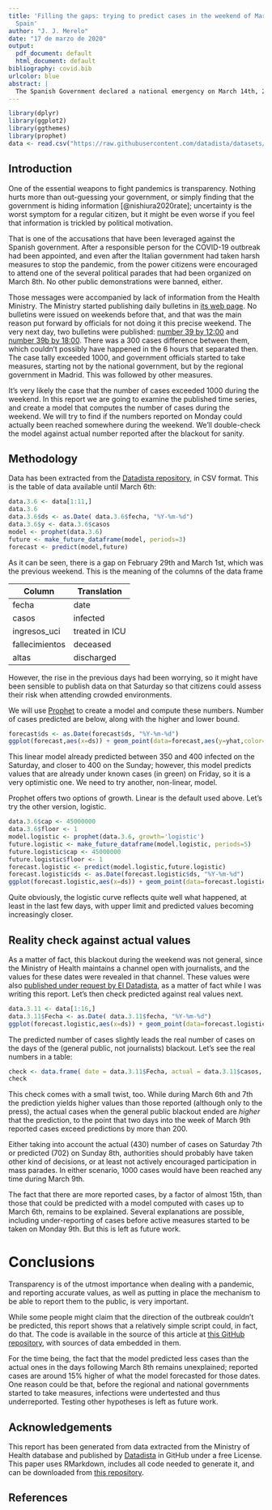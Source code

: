 ```yaml
---
title: 'Filling the gaps: trying to predict cases in the weekend of March 7-8th in
  Spain'
author: "J. J. Merelo"
date: "17 de marzo de 2020"
output:
  pdf_document: default
  html_document: default
bibliography: covid.bib
urlcolor: blue
abstract: |
  The Spanish Government declared a national emergency on March 14th, 2020 due to the coronavirus outbreak. That weekend, daily updates of the Ministry of Health official Bulletins started to be produced on a daily basis. The previous week, during which a government-sponsored parade took place, there were no bulletins. In this report we will try to predict, on the basis of previously published data, the actual numbers of infected and deceased people that could have been published during that two-days blackout. We check the model by using it to predict the data when it was finally updated on March 9th.
---
```


```r
library(dplyr)
library(ggplot2)
library(ggthemes)
library(prophet)
data <- read.csv("https://raw.githubusercontent.com/datadista/datasets/master/COVID%2019/nacional_covid19.csv")
```

## Introduction

One of the essential weapons to fight pandemics is transparency. Nothing hurts more than out-guessing your government, or simply finding that the government is hiding information [@nishiura2020rate]; uncertainty is the worst symptom for a regular citizen, but it might be even worse if you feel that information is trickled by political motivation.

That is one of the accusations that have been leveraged against the Spanish government. After a responsible person for the COVID-19 outbreak had been appointed, and even after the Italian government had taken harsh measures to stop the pandemic, from the power citizens were encouraged to attend one of the several political parades that had been organized on March 8th. No other public demonstrations were banned, either.

Those messages were accompanied by lack of information from the Health Ministry. The Ministry started publishing daily bulletins in [its web page](https://www.mscbs.gob.es/profesionales/saludPublica/ccayes/alertasActual/nCov-China/situacionActual.htm). No bulletins were issued on weekends before that, and that was the main reason put forward by officials for not doing it this precise weekend. The very next day, two bulletins were published: [number 39 by 12:00](https://github.com/datadista/datasets/blob/master/COVID%2019/PDFs%20originales%20de%20resumen%20de%20situacio%CC%81n/Actualizacion_39_COVID-19.pdf) and [number 39b by 18:00](https://github.com/datadista/datasets/blob/master/COVID%2019/PDFs%20originales%20de%20resumen%20de%20situacio%CC%81n/Actualizacion_39B_COVID-19_18.00.pdf). There was a 300 cases difference between them, which couldn't possibly have happened in the 6 hours that separated then. The case tally exceeded 1000, and government officials started to take measures, starting not by the national government, but by the regional government in Madrid. This was followed by other measures.

It's very likely the case that the number of cases exceeded 1000 during the weekend. In this report we are going to examine the published time series, and create a model that computes the number of cases during the weekend. We will try to find if the numbers reported on Monday could actually been reached somewhere during the weekend. We'll double-check the model against actual number reported after the blackout for sanity.

## Methodology

Data has been extracted from the [Datadista repository](https://github.com/datadista/datasets), in CSV format. This is the table of data available until March 6th:

```r
data.3.6 <- data[1:11,]
data.3.6
data.3.6$ds <- as.Date( data.3.6$fecha, "%Y-%m-%d")
data.3.6$y <- data.3.6$casos
model <- prophet(data.3.6)
future <- make_future_dataframe(model, periods=3)
forecast <- predict(model,future)
```

As it can be seen, there is a gap on February 29th and March 1st, which was the previous weekend. This is the meaning of the columns of the data frame


| Column          | Translation    |
|-----------------|----------------|
| fecha           | date           |
| casos           | infected       |
| ingresos_uci    | treated in ICU |
| fallecimientos  | deceased       |
| altas           | discharged     |

However, the rise in the previous days had been worrying, so it might have been sensible to publish data on that Saturday so that citizens could assess their risk when attending crowded environments.

We will use [Prophet](https://facebook.github.io/prophet/) to create a model and compute these numbers. Number of cases predicted are below, along with the higher and lower bound.

```r
forecast$ds <- as.Date(forecast$ds, "%Y-%m-%d")
ggplot(forecast,aes(x=ds)) + geom_point(data=forecast,aes(y=yhat,color="Predicted"))+ geom_point(data=forecast,aes(y=yhat_upper,color="Upper limit")) + geom_point(data=data.3.6,aes(y=y,color="Real")) + theme_economist()
```

This linear model already predicted between 350 and 400 infected on the Saturday, and closer to 400 on the Sunday; however, this model predicts values that are already under known cases (in green) on Friday, so it is a very optimistic one. We need to try another, non-linear, model.

Prophet offers two options of growth. Linear is the default used above. Let's try the other version, logistic.

```r
data.3.6$cap <- 45000000
data.3.6$floor <- 1
model.logistic <- prophet(data.3.6, growth='logistic')
future.logistic <- make_future_dataframe(model.logistic, periods=5)
future.logistic$cap <- 45000000
future.logistic$floor <- 1
forecast.logistic <- predict(model.logistic,future.logistic)
forecast.logistic$ds <- as.Date(forecast.logistic$ds, "%Y-%m-%d")
ggplot(forecast.logistic,aes(x=ds)) + geom_point(data=forecast.logistic,aes(y=yhat,color="Predicted"))+ geom_point(data=forecast.logistic,aes(y=yhat_upper,color="Upper limit")) + geom_point(data=data.3.6,aes(y=y,color="Actual")) + scale_y_log10() + theme_economist()

```

Quite obviously, the logistic curve reflects quite well what happened, at least in the last few days, with upper limit and predicted values becoming increasingly closer.

## Reality check against actual values

As a matter of fact, this blackout during the weekend was not general, since the Ministry of Health maintains a channel open with journalists, and the values for these dates were revealed in that channel. These values were also [published under request by El Datadista](https://github.com/datadista/datasets/issues/16), as a matter of fact while I was writing this report. Let's then check predicted against real values next.

```r
data.3.11 <- data[1:16,]
data.3.11$Fecha <- as.Date( data.3.11$fecha, "%Y-%m-%d")
ggplot(forecast.logistic,aes(x=ds)) + geom_point(data=forecast.logistic,aes(y=yhat,color="Predicted"))+ geom_point(data=forecast.logistic,aes(y=yhat_upper,color="Upper limit")) + geom_point(data=data.3.11,aes(x=Fecha,y=casos,color="Actual")) + scale_y_log10() + theme_economist()
```

The predicted number of cases slightly leads the real number of cases on the days of the (general public, not journalists) blackout. Let's see the real numbers in a table:

```r
check <- data.frame( date = data.3.11$Fecha, actual = data.3.11$casos, predicted = forecast.logistic$yhat, difference = data.3.11$casos - forecast.logistic$yhat )
check
```

This check comes with a small twist, too. While during March 6th and 7th the prediction yields higher values than those reported (although only to the press), the actual cases when the general public blackout ended are *higher* that the prediction, to the point that two days into the week of March 9th reported cases exceed predictions by more than 200.

Either taking into account the actual (430) number of cases on Saturday 7th or predicted (702) on Sunday 8th, authorities should probably have taken other kind of decisions, or at least not actively encouraged participation in mass parades. In either scenario, 1000 cases would have been reached any time during March 9th.

The fact that there are more reported cases, by a factor of almost 15th, than those that could be predicted with a model computed with cases up to March 6th, remains to be explained. Several explanations are possible, including under-reporting of cases before active measures started to be taken on Monday 9th. But this is left as future work.



# Conclusions

Transparency is of the utmost importance when dealing with a pandemic, and reporting accurate values, as well as putting in place the mechanism to be able to report them to the public, is very important.

While some people might claim that the direction of the outbreak couldn't be predicted, this report shows that a relatively simple script could, in fact, do that. The code is available in the source of this article at [this GitHub repository](https://github.com/JJ/covid-reports/blob/master/filling-the-gaps.Rmd), with sources of data embedded in them.

For the time being, the fact that the model predicted less cases than the actual ones in the days following March 8th remains unexplained; reported cases are around 15% higher of what the model forecasted for those dates. One reason could be that, before the regional and national governments started to take measures, infections were undertested and thus underreported. Testing other hypotheses is left as future work.

## Acknowledgements

This report has been generated from data extracted from the Ministry of Health database and published by [Datadista](https://github.com/datadista/datasets) in GitHub under a free License. This paper uses RMarkdown, includes all code needed to generate it, and can be downloaded from [this repository](https://github.com/JJ/covid-reports).

## References
